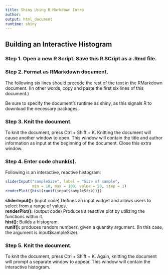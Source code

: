 ---
title: Shiny Using R Markdown Intro
author: 
output: html_document
runtime: shiny
---

## Building an Interactive Histogram

### Step 1. Open a new R Script. Save this R SCript as a .Rmd file. 

### Step 2. Format as RMarkdown document. 

The following six lines should precede the rest of the text in the RMarkdown document. (In other words, copy and paste the first six lines of this document.)

Be sure to specify the document's runtime as shiny, as this signals R to download the necessary packages. 

### Step 3. Knit the document. 

To knit the document, press Ctrl + Shift + K. Knitting the document will cause another window to open. This window will contain the title and author information as input at the beginning of the document. Close this extra window. 

### Step 4. Enter code chunk(s).

Following is an interactive, reactive histogram: 

``` {r, echo = FALSE}
sliderInput("sampleSize", label = "Size of sample", 
            min = 10, max = 100, value = 50, step = 1)
renderPlot({hist(runif(input$sampleSize))})
```

**sliderInput():** (input code) Defines an input widget and allows users to select from a range of values.   
**renderPlot():** (output code) Produces a reactive plot by utilizing the functions within it.   
**hist():** Builds a histogram.  
**runif():** produces random numbers, given a quantity argument. (In this case, the argument is input$sampleSize). 

### Step 5. Knit the document.

To knit the document, press Ctrl + Shift + K. Again, knitting the document will prompt a separate window to appear. This window will contain the interactive histogram.


